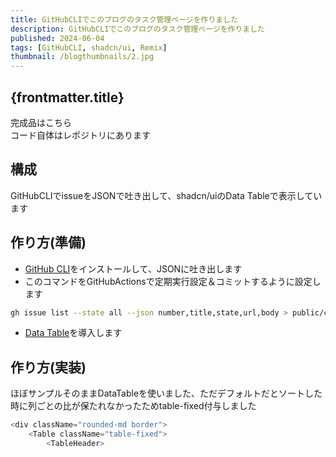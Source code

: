 ```yaml
---
title: GitHubCLIでこのブログのタスク管理ページを作りました
description: GitHubCLIでこのブログのタスク管理ページを作りました
published: 2024-06-04
tags: [GitHubCLI, shadcn/ui, Remix]
thumbnail: /blogthumbnails/2.jpg
---
```


## {frontmatter.title}
完成品はこちら  
<NavigationButton path="/task" label="tasks"/>
コード自体はレポジトリにあります

## 構成
GitHubCLIでissueをJSONで吐き出して、shadcn/uiのData Tableで表示しています

## 作り方(準備)
- [GitHub CLI](https://docs.github.com/en/github-cli/github-cli/about-github-cli)をインストールして、JSONに吐き出します
- このコマンドをGitHubActionsで定期実行設定＆コミットするように設定します
```bash
gh issue list --state all --json number,title,state,url,body > public/currentIssues.json
```
- [Data Table](https://ui.shadcn.com/docs/components/data-table)を導入します


## 作り方(実装)
ほぼサンプルそのままDataTableを使いました、ただデフォルトだとソートした時に列ごとの比が保たれなかったためtable-fixed付与しました
```typescript
<div className="rounded-md border">
    <Table className="table-fixed">
        <TableHeader>
```
